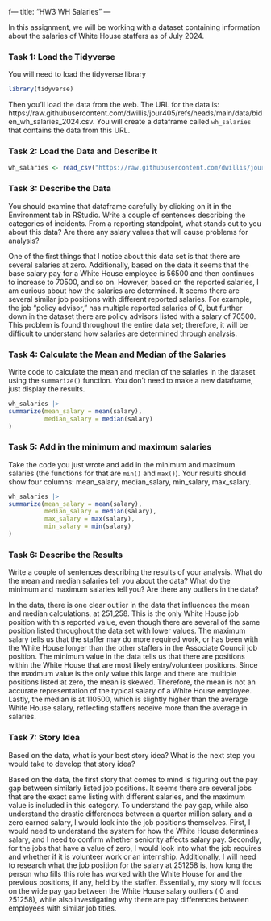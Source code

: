 f---
title: "HW3 WH Salaries"
---

In this assignment, we will be working with a dataset containing information about the salaries of White House staffers as of July 2024.

### Task 1: Load the Tidyverse

You will need to load the tidyverse library

```r
library(tidyverse)
```

Then you'll load the data from the web. The URL for the data is: https://raw.githubusercontent.com/dwillis/jour405/refs/heads/main/data/biden_wh_salaries_2024.csv. You will create a dataframe called `wh_salaries` that contains the data from this URL.

### Task 2: Load the Data and Describe It

```r
wh_salaries <- read_csv("https://raw.githubusercontent.com/dwillis/jour405/refs/heads/main/data/biden_wh_salaries_2024.csv")
```
### Task 3: Describe the Data

You should examine that dataframe carefully by clicking on it in the Environment tab in RStudio. Write a couple of sentences describing the categories of incidents. From a reporting standpoint, what stands out to you about this data? Are there any salary values that will cause problems for analysis?

One of the first things that I notice about this data set is that there are several salaries at zero. Additionally, based on the data it seems that the base salary pay for a White House employee is 56500 and then continues to increase to 70500, and so on. However, based on the reported salaries, I am curious about how the salaries are determined. It seems there are several similar job positions with different reported salaries. For example, the job "policy advisor," has multiple reported salaries of 0, but further down in the dataset there are policy advisors listed with a salary of 70500. This problem is found throughout the entire data set; therefore, it will be difficult to understand how salaries are determined through analysis. 

### Task 4: Calculate the Mean and Median of the Salaries

Write code to calculate the mean and median of the salaries in the dataset using the `summarize()` function. You don't need to make a new dataframe, just display the results.

```r
wh_salaries |>
summarize(mean_salary = mean(salary),
          median_salary = median(salary)
)
```

### Task 5: Add in the minimum and maximum salaries

Take the code you just wrote and add in the minimum and maximum salaries (the functions for that are `min()` and `max()`). Your results should show four columns: mean_salary, median_salary, min_salary, max_salary.

```r
wh_salaries |>
summarize(mean_salary = mean(salary),
          median_salary = median(salary),
          max_salary = max(salary),
          min_salary = min(salary)
)
```

### Task 6: Describe the Results

Write a couple of sentences describing the results of your analysis. What do the mean and median salaries tell you about the data? What do the minimum and maximum salaries tell you? Are there any outliers in the data?

In the data, there is one clear outlier in the data that influences the mean and median calculations, at 251,258. This is the only White House job position with this reported value, even though there are several of the same position listed throughout the data set with lower values. The maximum salary tells us that the staffer may do more required work, or has been with the White House longer than the other staffers in the Associate Council job position. The minimum value in the data tells us that there are positions within the White House that are most likely entry/volunteer positions. Since the maximum value is the only value this large and there are multiple positions listed at zero, the mean is skewed. Therefore, the mean is not an accurate representation of the typical salary of a White House employee. Lastly, the median is at 110500, which is slightly higher than the average White House salary, reflecting staffers receive more than the average in salaries. 

### Task 7: Story Idea

Based on the data, what is your best story idea? What is the next step you would take to develop that story idea?

Based on the data, the first story that comes to mind is figuring out the pay gap between similarly listed job positions. It seems there are several jobs that are the exact same listing with different salaries, and the maximum value is included in this category. To understand the pay gap, while also understand the drastic differences between a quarter million salary and a zero earned salary, I would look into the job positions themselves. First, I would need to understand the system for how the White House determines salary, and I need to confirm whether seniority affects salary pay. Secondly, for the jobs that have a value of zero, I would look into what the job requires and whether if it is volunteer work or an internship. Additionally, I will need to research what the job position for the salary at 251258 is, how long the person who fills this role has worked with the White House for and the previous positions, if any, held by the staffer. Essentially, my story will focus on the wide pay gap between the White House salary outliers ( 0 and 251258), while also investigating why there are pay differences between employees with similar job titles. 
